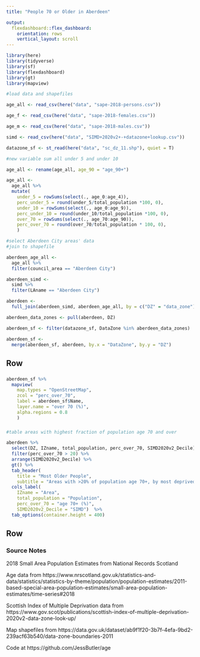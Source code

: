 ```yaml
---
title: "People 70 or Older in Aberdeen"

output:
  flexdashboard::flex_dashboard:
    orientation: rows
    vertical_layout: scroll
---
```


```r
library(here)
library(tidyverse)
library(sf)
library(flexdashboard)
library(gt)
library(mapview)
```


```r
#load data and shapefiles 

age_all <- read_csv(here("data", "sape-2018-persons.csv"))

age_f <- read_csv(here("data", "sape-2018-females.csv"))

age_m <- read_csv(here("data", "sape-2018-males.csv"))

simd <- read_csv(here("data", "SIMD+2020v2+-+datazone+lookup.csv"))

datazone_sf <- st_read(here("data", "sc_dz_11.shp"), quiet = T)
```

```r
#new variable sum all under 5 and under 10

age_all <- rename(age_all, age_90 = "age_90+")

age_all <-
  age_all %>%
  mutate(
    under_5 = rowSums(select(., age_0:age_4)), 
    perc_under_5 = round(under_5/total_population *100, 0),
    under_10 = rowSums(select(., age_0:age_9)), 
    perc_under_10 = round(under_10/total_population *100, 0),
    over_70 = rowSums(select(., age_70:age_90)),
    perc_over_70 = round(over_70/total_population * 100, 0),
    )

```


```r
#select Aberdeen City areas' data 
#join to shapefile

aberdeen_age_all <-
  age_all %>%
  filter(council_area == "Aberdeen City")

aberdeen_simd <-
  simd %>%
  filter(LAname == "Aberdeen City")

aberdeen <- 
  full_join(aberdeen_simd, aberdeen_age_all, by = c("DZ" = "data_zone"))

aberdeen_data_zones <- pull(aberdeen, DZ)

aberdeen_sf <- filter(datazone_sf, DataZone %in% aberdeen_data_zones)

aberdeen_sf <-
  merge(aberdeen_sf, aberdeen, by.x = "DataZone", by.y = "DZ")

```


Row {data-height=650}
-------------------------------------

###

```r
aberdeen_sf %>% 
  mapview(
    map.types = "OpenStreetMap", 
    zcol = "perc_over_70", 
    label = aberdeen_sf$Name,
    layer.name = "over 70 (%)",
    alpha.regions = 0.8
    )
```


###

```r
#table areas with highest fraction of population age 70 and over

aberdeen %>%
  select(DZ, IZname, total_population, perc_over_70, SIMD2020v2_Decile) %>%
  filter(perc_over_70 > 20) %>%
  arrange(SIMD2020v2_Decile) %>%
  gt() %>%
  tab_header(
    title = "Most Older People", 
    subtitle = "Areas with >20% of population age 70+, by most deprived") %>%
  cols_label(
    IZname = "Area", 
    total_population = "Population", 
    perc_over_70 = "age 70+ (%)",
    SIMD2020v2_Decile = "SIMD")  %>%
  tab_options(container.height = 400)
```



Row
-------------------------------------

### Source Notes

2018 Small Area Population Estimates from National Records Scotland

Age data from https://www.nrscotland.gov.uk/statistics-and-data/statistics/statistics-by-theme/population/population-estimates/2011-based-special-area-population-estimates/small-area-population-estimates/time-series#2018

Scottish Index of Multiple Deprivation data from https://www.gov.scot/publications/scottish-index-of-multiple-deprivation-2020v2-data-zone-look-up/

Map shapefiles from https://data.gov.uk/dataset/ab9f1f20-3b7f-4efa-9bd2-239acf63b540/data-zone-boundaries-2011

Code at https://github.com/JessButler/age
